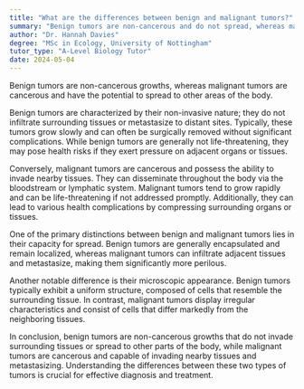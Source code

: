 ```yaml
---
title: "What are the differences between benign and malignant tumors?"
summary: "Benign tumors are non-cancerous and do not spread, whereas malignant tumors are cancerous and have the potential to metastasize to other body parts."
author: "Dr. Hannah Davies"
degree: "MSc in Ecology, University of Nottingham"
tutor_type: "A-Level Biology Tutor"
date: 2024-05-04
---
```


Benign tumors are non-cancerous growths, whereas malignant tumors are cancerous and have the potential to spread to other areas of the body.

Benign tumors are characterized by their non-invasive nature; they do not infiltrate surrounding tissues or metastasize to distant sites. Typically, these tumors grow slowly and can often be surgically removed without significant complications. While benign tumors are generally not life-threatening, they may pose health risks if they exert pressure on adjacent organs or tissues.

Conversely, malignant tumors are cancerous and possess the ability to invade nearby tissues. They can disseminate throughout the body via the bloodstream or lymphatic system. Malignant tumors tend to grow rapidly and can be life-threatening if not addressed promptly. Additionally, they can lead to various health complications by compressing surrounding organs or tissues.

One of the primary distinctions between benign and malignant tumors lies in their capacity for spread. Benign tumors are generally encapsulated and remain localized, whereas malignant tumors can infiltrate adjacent tissues and metastasize, making them significantly more perilous.

Another notable difference is their microscopic appearance. Benign tumors typically exhibit a uniform structure, composed of cells that resemble the surrounding tissue. In contrast, malignant tumors display irregular characteristics and consist of cells that differ markedly from the neighboring tissues.

In conclusion, benign tumors are non-cancerous growths that do not invade surrounding tissues or spread to other parts of the body, while malignant tumors are cancerous and capable of invading nearby tissues and metastasizing. Understanding the differences between these two types of tumors is crucial for effective diagnosis and treatment.
    